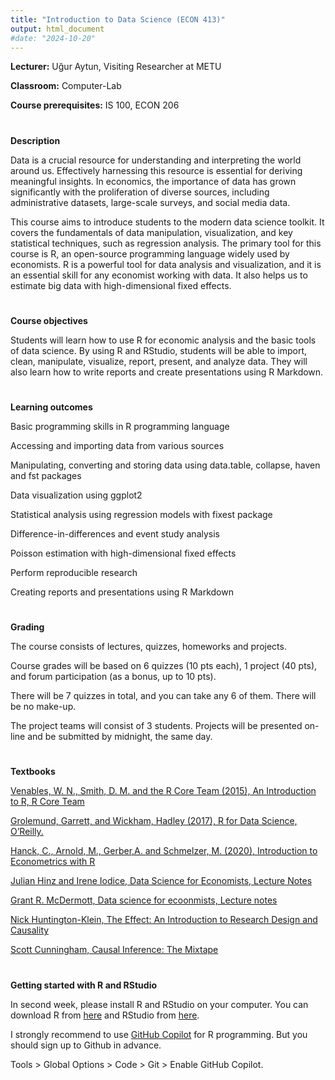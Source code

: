 ```yaml
---
title: "Introduction to Data Science (ECON 413)"
output: html_document
#date: "2024-10-20" 
---
```


**Lecturer:** U&#x11F;ur Aytun, Visiting Researcher at METU

**Classroom:** Computer-Lab

**Course prerequisites:** IS 100, ECON 206

#
#

**Description**

Data is a crucial resource for understanding and interpreting the world around us. Effectively harnessing this resource is essential for deriving meaningful insights. In economics, the importance of data has grown significantly with the proliferation of diverse sources, including administrative datasets, large-scale surveys, and social media data.

This course aims to introduce students to the modern data science toolkit. It covers the fundamentals of data manipulation, visualization, and key statistical techniques, such as regression analysis. The primary tool for this course is R, an open-source programming language widely used by economists. R is a powerful tool for data analysis and visualization, and it is an essential skill for any economist working with data. It also helps us to estimate big data with high-dimensional fixed effects.

#
#

**Course objectives**

Students will learn how to use R for economic analysis and the basic tools of data science. By using R and RStudio, students will be able to import, clean, manipulate, visualize, report, present, and analyze data. They will also learn how to write reports and create presentations using R Markdown.


#
#

**Learning outcomes**

Basic programming skills in R programming language

Accessing and importing data from various sources

Manipulating, converting and storing data using data.table, collapse, haven and fst packages

Data visualization using ggplot2

Statistical analysis using regression models with fixest package

Difference-in-differences and event study analysis

Poisson estimation with high-dimensional fixed effects

Perform reproducible research

Creating reports and presentations using R Markdown

#
#
**Grading**

The course consists of lectures, quizzes, homeworks and projects.

Course grades will be based on 6 quizzes (10 pts each), 1 project (40 pts), and forum participation (as a bonus, up to 10 pts).

There will be 7 quizzes in total, and you can take any 6 of them. There will be no make-up.

The project teams will consist of 3 students. Projects will be presented on-line and be submitted by midnight, the same day.


#
#
**Textbooks**

[Venables, W. N., Smith, D. M. and the R Core Team (2015), An Introduction to R, R Core Team](https://cran.r-project.org/doc/manuals/r-release/R-intro.pdf)
    
[Grolemund, Garrett, and Wickham, Hadley (2017), R for Data Science, O’Reilly.](https://r4ds.had.co.nz/index.html)

[Hanck, C., Arnold, M., Gerber,A. and Schmelzer, M. (2020), Introduction to Econometrics with R](https://www.econometrics-with-r.org/)

[Julian Hinz and Irene Iodice, Data Science for Economists, Lecture Notes](https://datascience.julianhinz.com/)

[Grant R. McDermott, Data science for ecoonmists, Lecture notes](https://raw.githack.com/uo-ec607/lectures/master/01-intro/01-Intro.html#1)

[Nick Huntington-Klein, The Effect: An Introduction to Research Design and Causality](https://theeffectbook.net/index.html)

[Scott Cunningham, Causal Inference: The Mixtape](https://mixtape.scunning.com/)

#
#

**Getting started with R and RStudio**

In second week, please install R and RStudio on your computer. You can download R from [here](https://cran.r-project.org/) and RStudio from [here](https://www.rstudio.com/products/rstudio/download/).

I strongly recommend to use [GitHub Copilot](https://github.com/features/copilot) for R programming. But you should sign up to Github in advance. 

Tools > Global Options > Code > Git > Enable GitHub Copilot.




